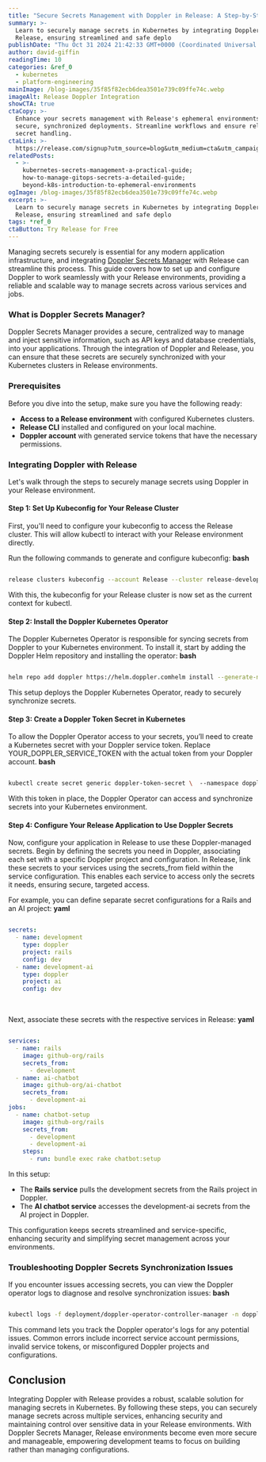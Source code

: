 ```yaml
---
title: "Secure Secrets Management with Doppler in Release: A Step-by-Step Guide"
summary: >-
  Learn to securely manage secrets in Kubernetes by integrating Doppler with
  Release, ensuring streamlined and safe deplo
publishDate: "Thu Oct 31 2024 21:42:33 GMT+0000 (Coordinated Universal Time)"
author: david-giffin
readingTime: 10
categories: &ref_0
  - kubernetes
  - platform-engineering
mainImage: /blog-images/35f85f82ecb6dea3501e739c09ffe74c.webp
imageAlt: Release Doppler Integration
showCTA: true
ctaCopy: >-
  Enhance your secrets management with Release's ephemeral environments for
  secure, synchronized deployments. Streamline workflows and ensure reliable
  secret handling.
ctaLink: >-
  https://release.com/signup?utm_source=blog&utm_medium=cta&utm_campaign=blog-cta&utm_content=secure-secrets-management-with-doppler-in-release-a-step-by-step-guide
relatedPosts:
  - >-
    kubernetes-secrets-management-a-practical-guide;
    how-to-manage-gitops-secrets-a-detailed-guide;
    beyond-k8s-introduction-to-ephemeral-environments
ogImage: /blog-images/35f85f82ecb6dea3501e739c09ffe74c.webp
excerpt: >-
  Learn to securely manage secrets in Kubernetes by integrating Doppler with
  Release, ensuring streamlined and safe deplo
tags: *ref_0
ctaButton: Try Release for Free
---
```


Managing secrets securely is essential for any modern application infrastructure, and integrating [Doppler Secrets Manager](https://www.doppler.com/) with Release can streamline this process. This guide covers how to set up and configure Doppler to work seamlessly with your Release environments, providing a reliable and scalable way to manage secrets across various services and jobs.

### **What is Doppler Secrets Manager?**

Doppler Secrets Manager provides a secure, centralized way to manage and inject sensitive information, such as API keys and database credentials, into your applications. Through the integration of Doppler and Release, you can ensure that these secrets are securely synchronized with your Kubernetes clusters in Release environments.

### **Prerequisites**

Before you dive into the setup, make sure you have the following ready:

- **Access to a Release environment** with configured Kubernetes clusters.
- **Release CLI** installed and configured on your local machine.
- **Doppler account** with generated service tokens that have the necessary permissions.

### **Integrating Doppler with Release**

Let's walk through the steps to securely manage secrets using Doppler in your Release environment.

#### **Step 1: Set Up Kubeconfig for Your Release Cluster**

First, you'll need to configure your kubeconfig to access the Release cluster. This will allow kubectl to interact with your Release environment directly.

Run the following commands to generate and configure kubeconfig:
**bash**

```bash

release clusters kubeconfig --account Release --cluster release-development ./export KUBECONFIG=./config-release-development.yaml

```

With this, the kubeconfig for your Release cluster is now set as the current context for kubectl.

#### **Step 2: Install the Doppler Kubernetes Operator**

The Doppler Kubernetes Operator is responsible for syncing secrets from Doppler to your Kubernetes environment. To install it, start by adding the Doppler Helm repository and installing the operator:
**bash**

```bash

helm repo add doppler https://helm.doppler.comhelm install --generate-name doppler/doppler-kubernetes-operator

```

This setup deploys the Doppler Kubernetes Operator, ready to securely synchronize secrets.

#### **Step 3: Create a Doppler Token Secret in Kubernetes**

To allow the Doppler Operator access to your secrets, you’ll need to create a Kubernetes secret with your Doppler service token. Replace YOUR_DOPPLER_SERVICE_TOKEN with the actual token from your Doppler account.
**bash**

```bash

kubectl create secret generic doppler-token-secret \  --namespace doppler-operator-system \  --from-literal=serviceToken=YOUR_DOPPLER_SERVICE_TOKEN

```

With this token in place, the Doppler Operator can access and synchronize secrets into your Kubernetes environment.

#### **Step 4: Configure Your Release Application to Use Doppler Secrets**

Now, configure your application in Release to use these Doppler-managed secrets. Begin by defining the secrets you need in Doppler, associating each set with a specific Doppler project and configuration. In Release, link these secrets to your services using the secrets_from field within the service configuration. This enables each service to access only the secrets it needs, ensuring secure, targeted access.

For example, you can define separate secret configurations for a Rails and an AI project:
**yaml**

```yaml

secrets:
  - name: development
    type: doppler
    project: rails
    config: dev
  - name: development-ai
    type: doppler
    project: ai
    config: dev

```

`‍`‍

Next, associate these secrets with the respective services in Release:
**yaml**

```yaml

services:
  - name: rails
    image: github-org/rails
    secrets_from:
      - development
  - name: ai-chatbot
    image: github-org/ai-chatbot
    secrets_from:
      - development-ai
jobs:
  - name: chatbot-setup
    image: github-org/rails
    secrets_from:
      - development
      - development-ai
    steps:
      - run: bundle exec rake chatbot:setup

```

In this setup:

- The **Rails service** pulls the development secrets from the Rails project in Doppler.
- The **AI chatbot service** accesses the development-ai secrets from the AI project in Doppler.

This configuration keeps secrets streamlined and service-specific, enhancing security and simplifying secret management across your environments.

### **Troubleshooting Doppler Secrets Synchronization Issues**

If you encounter issues accessing secrets, you can view the Doppler operator logs to diagnose and resolve synchronization issues:
**bash**

```bash

kubectl logs -f deployment/doppler-operator-controller-manager -n doppler-operator-system

```

This command lets you track the Doppler operator's logs for any potential issues. Common errors include incorrect service account permissions, invalid service tokens, or misconfigured Doppler projects and configurations.

## Conclusion

Integrating Doppler with Release provides a robust, scalable solution for managing secrets in Kubernetes. By following these steps, you can securely manage secrets across multiple services, enhancing security and maintaining control over sensitive data in your Release environments. With Doppler Secrets Manager, Release environments become even more secure and manageable, empowering development teams to focus on building rather than managing configurations.

‍
